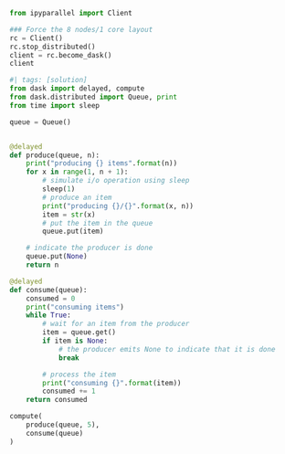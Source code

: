 ```python
from ipyparallel import Client

### Force the 8 nodes/1 core layout
rc = Client()
rc.stop_distributed()
client = rc.become_dask()
client
```

```python
#| tags: [solution]
from dask import delayed, compute
from dask.distributed import Queue, print
from time import sleep

queue = Queue()


@delayed
def produce(queue, n):
    print("producing {} items".format(n))
    for x in range(1, n + 1):
        # simulate i/o operation using sleep
        sleep(1)
        # produce an item
        print("producing {}/{}".format(x, n))
        item = str(x)
        # put the item in the queue
        queue.put(item)

    # indicate the producer is done
    queue.put(None)
    return n

@delayed
def consume(queue):
    consumed = 0
    print("consuming items")
    while True:
        # wait for an item from the producer
        item = queue.get()
        if item is None:
            # the producer emits None to indicate that it is done
            break

        # process the item
        print("consuming {}".format(item))
        consumed += 1
    return consumed

compute(
    produce(queue, 5), 
    consume(queue)
)
```
